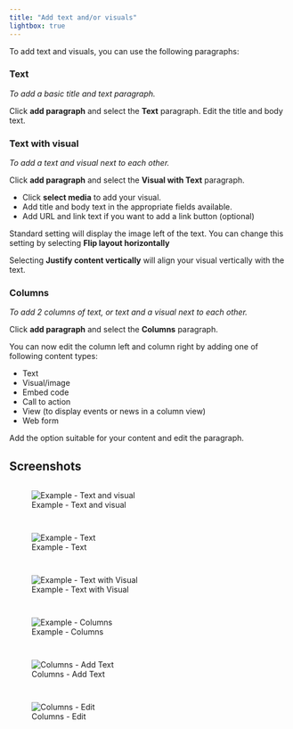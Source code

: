 ```yaml
---
title: "Add text and/or visuals"
lightbox: true
---
```


To add text and visuals, you can use the following paragraphs:

### Text

*To add a basic title and text paragraph.*

Click **add paragraph** and select the **Text** paragraph. Edit the title and body text.

### Text with visual

*To add a text and visual next to each other.*

Click **add paragraph** and select the **Visual with Text** paragraph.

- Click **select media** to add your visual.
- Add title and body text in the appropriate fields available.
- Add URL and link text if you want to add a link button (optional)

Standard setting will display the image left of the text. You can change this setting by selecting **Flip layout horizontally**

Selecting **Justify content vertically** will align your visual vertically with the text.

### Columns

*To add 2 columns of text, or text and a visual next to each other.*

Click **add paragraph** and select the **Columns** paragraph.

You can now edit the column left and column right by adding one of following content types:

- Text
- Visual/image
- Embed code
- Call to action
- View (to display events or news in a column view)
- Web form

Add the option suitable for your content and edit the paragraph.

## Screenshots

::: {style="display: grid;grid-template-columns: repeat(auto-fill, minmax(500px, 1fr));grid-gap: 1em;"}

![Example - Text and visual](../images/text_overview.png){group="gallery-text"}

![Example - Text](../images/text_intro.png){group="gallery-text"}

![Example - Text with Visual](../images/text_visual_text.png){group="gallery-text"}

![Example - Columns](../images/text_columns.png){group="gallery-text"}

![Columns - Add Text](../images/text_column_add_text.png){group="gallery-text"}

![Columns - Edit](../images/text_column_edit.png){group="gallery-text"}
:::

